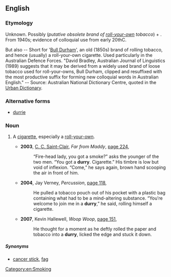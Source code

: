 ==English==

===Etymology===
Unknown. Possibly (''putative obsolete brand of [[roll-your-own]] tobacco'') + {{m|en|-y||diminutive suffix}}.<br>
From 1940s; evidence of colloquial use from early 20thC.

But also -- Short for '[https://en.wikipedia.org/wiki/Bull_Durham_Smoking_Tobacco Bull Durham]', an old (1850s) brand of rolling tobacco, and hence (usually) a roll-your-own cigarette. Used particularly in the Australian Defence Forces.
"David Bradley, Australian Journal of Linguistics (1989) suggests that it may be derived from a widely used brand of loose tobacco used for roll-your-owns, Bull Durham, clipped and resuffixed with the most productive suffix for forming new colloquial words in Australian English." -- Source: Australian National Dictionary Centre, quoted in the [http://www.urbandictionary.com/define.php?term=durrie Urban Dictionary].

===Alternative forms===
* [[durrie]]

===Noun===
{{en-noun|durries}}

# {{lb|en|Australia and New Zealand|colloquial|slang}} A [[cigarette]], especially a [[roll-your-own]]. {{defdate|From 1940s.}}
#* '''2003''', [[w:C. C. Saint-Clair|C. C. Saint-Clair]], ''Far from Maddy'', [http://books.google.com.au/books?id=MNafDpF6zGMC&pg=PA224&dq=%22Durry%22+cigarette+OR+smoke+-intitle:%22%22+-inauthor:%22%22&hl=en&sa=X&ei=2I9IT62wF_GfmQXUk7iiDg&redir_esc=y#v=onepage&q=%22Durry%22%20cigarette%20OR%20smoke%20-intitle%3A%22%22%20-inauthor%3A%22%22&f=false page 224],
#*: “Fire-head lady, you got a smoke?” asks the younger of the two men. “You got a '''durry'''. Cigarette.” His timbre is low but void of inflexion. “Come,” he says again, brown hand scooping the air in front of him.
#* '''2004''', Jay Verney, ''Percussion'', [http://books.google.com.au/books?id=t_RQEdd7W3UC&pg=PA118&dq=%22Durry%22+cigarette+OR+smoke+-intitle:%22%22+-inauthor:%22%22&hl=en&sa=X&ei=2I9IT62wF_GfmQXUk7iiDg&redir_esc=y#v=onepage&q=%22Durry%22%20cigarette%20OR%20smoke%20-intitle%3A%22%22%20-inauthor%3A%22%22&f=false page 118],
#*: He pulled a tobacco pouch out of his pocket with a plastic bag containing what had to be a mind-altering substance. “You′re welcome to join me in a '''durry''',” he said, rolling himself a cigarette.
#* '''2007''', Kevin Hallewell, ''Woop Woop'', [http://books.google.com.au/books?id=L-yb3Ki47s8C&pg=PA151&dq=%22Durry%22+cigarette+OR+smoke+-intitle:%22%22+-inauthor:%22%22&hl=en&sa=X&ei=2I9IT62wF_GfmQXUk7iiDg&redir_esc=y#v=onepage&q=%22Durry%22%20cigarette%20OR%20smoke%20-intitle%3A%22%22%20-inauthor%3A%22%22&f=false page 151],
#*: He thought for a moment as he deftly rolled the paper and tobacco into a '''durry''', licked the edge and stuck it down.

=====Synonyms=====
* [[cancer stick]], [[fag]]

[[Category:en:Smoking]]